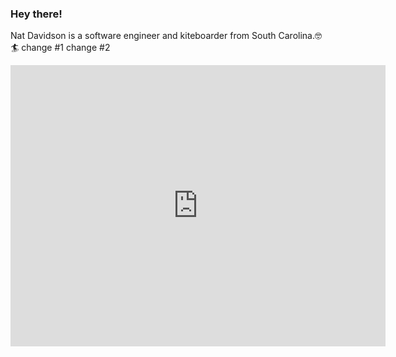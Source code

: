 ### Hey there!

Nat Davidson is a software engineer and kiteboarder from South Carolina.🤓 🏄 change #1 change #2

<iframe align="top" name="wind-map" id="wind-map" src="https://widgets.windalert.com/widgets/web/windMap?w=600&h=450&c=fbd5f0&rp=18&m_m=t&csn=Isle of Palms&search=82.5,-62.33333&sn=Alert&sid=67554&u_t=F&m_c=32.79,-79.79&m_z=12&app=windalert" width="600" height="450" frameborder="0" scrolling="no" allowtransparency="no"></iframe>
